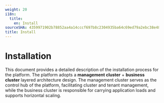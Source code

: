 ```yaml
---
weight: 20
i18n:
  title:
    en: Install
sourceSHA: 4359971902b78852aa4a14cccf697b8c2304935ba64c69ed79a2ebc38e486a83
title: Install
---
```


# Installation

<Overview />

This document provides a detailed description of the installation process for the platform. The platform adopts a **management cluster** + **business cluster** layered architecture design. The management cluster serves as the control hub of the platform, facilitating cluster and tenant management, while the business cluster is responsible for carrying application loads and supports horizontal scaling.

